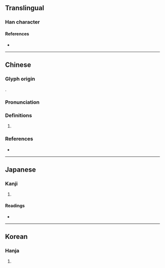 {{character info/new}}
==Translingual==

===Han character===
{{Han char|rn=75|rad=木|as=04|sn=8|four=41912|canj=DMSU|ids=⿰木厄}}

====References====
* {{Han ref|kx=0516.070|dkj=14553|dj=0904.020|hdz=21167.020|uh=6799|ud=26521|bh=CCE2|bd=52450}}

----

==Chinese==
{{zh-forms}}

===Glyph origin===
{{Han compound|木|厄|c1=s|c2=p|t1=tree|ls=psc}}.

===Pronunciation===
{{zh-pron
|m=ě,è
|c=ngo4,ak1
|cat=
}}

===Definitions===
{{zh-hanzi}}

# {{rfdef|zh}}

===References===
* {{R:yue:mfccd}}

----

==Japanese==

===Kanji===
{{ja-kanji|grade=|rs=木04}}

# {{defn|lang=ja|sort=木04}}

====Readings====
* {{ja-readings|on=[[が]] (ga), [[あく]] (aku), [[やく]] (yaku)|kun=[[ふし]] (fushi)}}

----

==Korean==

===Hanja===
{{ko-hanja|hangeul=와|eumhun=|rv=wa|mr=wa|y=wa}}

# {{defn|lang=ko|sort=木04}}